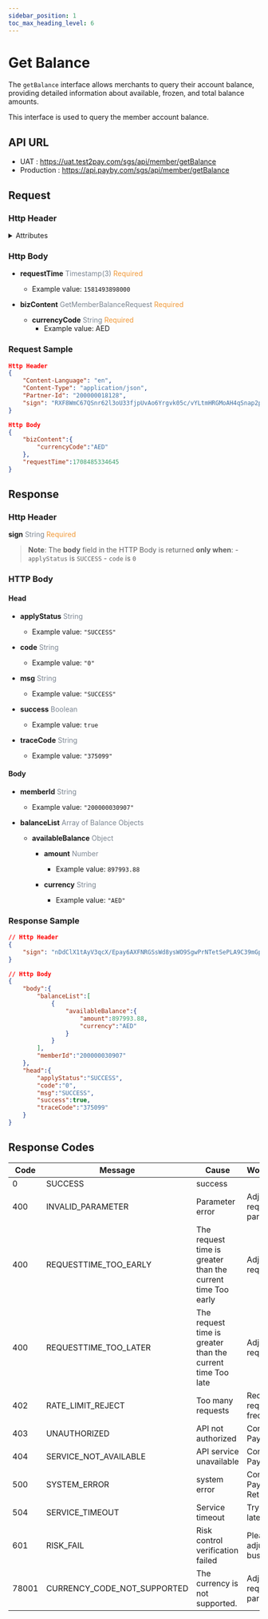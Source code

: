 ```yaml
---
sidebar_position: 1
toc_max_heading_level: 6
---
```



# Get Balance

The `getBalance` interface allows merchants to query their account balance, providing detailed information about available, frozen, and total balance amounts.

This interface is used to query the member account balance.


## API URL

- UAT : https://uat.test2pay.com/sgs/api/member/getBalance
- Production : https://api.payby.com/sgs/api/member/getBalance


## Request
### Http Header

<details>
  <summary>Attributes</summary>
  <RequestHeader/>
</details>  

### Http Body

- **requestTime** <font color='#7d8793'>Timestamp(3)</font> <font color='#f19938'>Required</font>
	- Example value: `1581493898000`

- **bizContent** <font color='#7d8793'>GetMemberBalanceRequest</font> <font color='#f19938'>Required</font>

	- **currencyCode** <font color='#7d8793'>String</font> <font color='#f19938'>Required</font>
		- Example value: AED

### Request Sample

```json
Http Header
{
    "Content-Language": "en",
    "Content-Type": "application/json",
    "Partner-Id": "200000018128",
    "sign": "RXF8WmC67QSnr62l3oU33fjpUvAo6Yrgvk05c/vYLtmHRGMoAH4qSnap2pto3mY7KgyP5wkNUsyQXJ/ZwbfccSONLb5zA7Z7q74IsOwdJw3BKXxVWr4tfjkA02Pfcp0cZWjE/Y8jTcbtgdc5VI90LNmkgPWbrSlDbNW8p3NlhnKg+Xfl95SgMBPF9afttsU/2a5jLnZXSVcXoSthxpJ6XkZwd45+jhOjBguT+IC8uLVSNRvwDisRGgf9PYv39OH6ITEhbY2sgjkdzBZBOZlt7awy2vkMEsePsuafwrNhuz7xzjj55PzNzk8+zCUu/791OhC/eFUyGimtDw5mX9cyQw=="
}

Http Body
{
    "bizContent":{
        "currencyCode":"AED"
    },
    "requestTime":1708485334645
}
```


## Response

### Http Header


**sign** <font color='#7d8793'>String</font> <font color='#f19938'>Required</font>

> **Note**:  The **body** field in the HTTP Body is returned **only when**:
	- `applyStatus` is `SUCCESS`
	- `code` is `0`

### HTTP Body

#### Head

- **applyStatus** <font color='#7d8793'>String</font>  
  - Example value: `"SUCCESS"`  

- **code** <font color='#7d8793'>String</font>  
  - Example value: `"0"`  

- **msg** <font color='#7d8793'>String</font>  
  - Example value: `"SUCCESS"`  

- **success** <font color='#7d8793'>Boolean</font>  
  - Example value: `true`  

- **traceCode** <font color='#7d8793'>String</font>  
  - Example value: `"375099"`  


#### Body

- **memberId** <font color='#7d8793'>String</font>  
  - Example value: `"200000030907"`  

- **balanceList** <font color='#7d8793'>Array of Balance Objects</font>  

  - **availableBalance** <font color='#7d8793'>Object</font>  

    - **amount** <font color='#7d8793'>Number</font>  
      - Example value: `897993.88`  

    - **currency** <font color='#7d8793'>String</font>  
      - Example value: `"AED"`  


### Response Sample

```json
// Http Header
{
	"sign": "nDdClX1tAyV3qcX/Epay6AXFNRGSsWd8ysWO9SgwPrNTetSePLA9C39mGp6qRbjJeqXLEnYLwSkBu5eKdtyVX3tflGLiV2kvRjVfYpTCjXdVL2Pcnv2w+ghjHe2jL988iklk7q5AjAgdtXNphpHcTes9pk6W3bVCbvijH6at0fExUtZ91L1LrnPGELT1IJm/lFW3w4KLh0Gxs7FzDPI9RDfUemObNlRzV8kCtkWahwPgs/hBnS69GyYDKN7ihQX2UiLuP239wl6IA+VG/ZZKHPhLs8bbuOS+LKWORIp6jRt+JsAx7c/Ot1RNyOnHKxPRKJ8bVTohEp39yUz/HwG8oA=="
}

// Http Body
{
    "body":{
        "balanceList":[
            {
                "availableBalance":{
                    "amount":897993.88,
                    "currency":"AED"
                }
            }
        ],
        "memberId":"200000030907"
    },
    "head":{
        "applyStatus":"SUCCESS",
        "code":"0",
        "msg":"SUCCESS",
        "success":true,
        "traceCode":"375099"
    }
}
```

## Response Codes

| Code   | Message                    | Cause                                | Workaround                       |
|--------|----------------------------|----------------------------------------|--------------------------------|
| 0      | SUCCESS                    | success                                |                                |
| 400    | INVALID_PARAMETER          | Parameter error                        | Adjusting request parameters   |
| 400    | REQUESTTIME_TOO_EARLY      | The request time is greater than the current time Too early     | Adjust request time            |
| 400    | REQUESTTIME_TOO_LATER      | The request time is greater than the current time Too late      | Adjust request time            |
| 402    | RATE_LIMIT_REJECT          | Too many requests                      | Reduce request frequency       |
| 403    | UNAUTHORIZED               | API not authorized                     | Contact PayBy                  |
| 404    | SERVICE_NOT_AVAILABLE      | API service unavailable                | Contact PayBy                  |
| 500    | SYSTEM_ERROR               | system error                           | Contact PayBy later Retry    |
| 504    | SERVICE_TIMEOUT            | Service timeout                        | Try again later                |
| 601    | RISK_FAIL                  | Risk control verification failed       | Please adjust your business    |
| 78001  | CURRENCY_CODE_NOT_SUPPORTED| The currency is not supported.         | Adjusting request parameters   |
